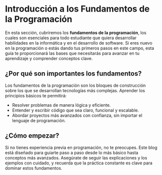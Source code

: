 # Introducción a los Fundamentos de la Programación

En esta sección, cubriremos los **fundamentos de la programación**, los cuales son esenciales para todo estudiante que quiera desarrollar habilidades en la informática y en el desarrollo de software. Si eres nuevo en la programación o estás dando tus primeros pasos en este campo, esta guía te proporcionará las bases que necesitarás para avanzar en tu aprendizaje y comprender conceptos clave.

## ¿Por qué son importantes los fundamentos?

Los fundamentos de la programación son los bloques de construcción sobre los que se desarrollan tecnologías más complejas. Aprender los principios básicos te permitirá:

- Resolver problemas de manera lógica y eficiente.
- Entender y escribir código que sea claro, funcional y escalable.
- Abordar proyectos más avanzados con confianza, sin importar el lenguaje de programación.

## ¿Cómo empezar?

Si no tienes experiencia previa en programación, no te preocupes. Este blog está diseñado para guiarte paso a paso desde lo más básico hasta conceptos más avanzados. Asegúrate de seguir las explicaciones y los ejemplos con cuidado, y recuerda que la práctica constante es clave para dominar estos fundamentos.
